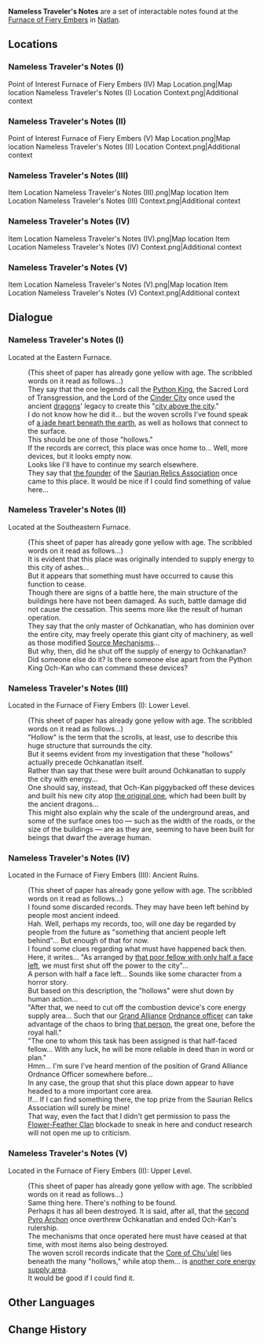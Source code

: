 {{Terminology Infobox
|image        = 
|type         = Notable Interactables
|region       = Natlan
|subregion    = 
|area         = Ochkanatlan
}}
'''Nameless Traveler's Notes''' are a set of interactable notes found at the [[Furnace of Fiery Embers]] in [[Natlan]].

==Locations==
===Nameless Traveler's Notes (I)===
<gallery>
Point of Interest Furnace of Fiery Embers (IV) Map Location.png|Map location
Nameless Traveler's Notes (I) Location Context.png|Additional context
</gallery>

===Nameless Traveler's Notes (II)===
<gallery>
Point of Interest Furnace of Fiery Embers (V) Map Location.png|Map location
Nameless Traveler's Notes (II) Location Context.png|Additional context
</gallery>

===Nameless Traveler's Notes (III)===
<gallery>
Item Location Nameless Traveler's Notes (III).png|Map location
Item Location Nameless Traveler's Notes (III) Context.png|Additional context
</gallery>

===Nameless Traveler's Notes (IV)===
<gallery>
Item Location Nameless Traveler's Notes (IV).png|Map location
Item Location Nameless Traveler's Notes (IV) Context.png|Additional context
</gallery>

===Nameless Traveler's Notes (V)===
<gallery>
Item Location Nameless Traveler's Notes (V).png|Map location
Item Location Nameless Traveler's Notes (V) Context.png|Additional context
</gallery>

==Dialogue==
===Nameless Traveler's Notes (I)===
Located at the Eastern Furnace.
{{Dialogue Start}}
:(This sheet of paper has already gone yellow with age. The scribbled words on it read as follows...)
:They say that the one legends call the [[Och-Kan|Python King]], the Sacred Lord of Transgression, and the Lord of the [[Ochkanatlan|Cinder City]] once used the ancient [[dragon]]s' legacy to create this "[[Tonatiuh|city above the city]]."
:I do not know how he did it... but the woven scrolls I've found speak of [[Perfect Heart of the Sacred Dragon|a jade heart beneath the earth]], as well as hollows that connect to the surface.
:This should be one of those "hollows."
:If the records are correct, this place was once home to... Well, more devices, but it looks empty now.
:Looks like I'll have to continue my search elsewhere.
:They say that [[Copan|the founder]] of the [[Saurian Relics Association (Faction)|Saurian Relics Association]] once came to this place. It would be nice if I could find something of value here...
{{Dialogue End}}

===Nameless Traveler's Notes (II)===
Located at the Southeastern Furnace.
{{Dialogue Start}}
:(This sheet of paper has already gone yellow with age. The scribbled words on it read as follows...)
:It is evident that this place was originally intended to supply energy to this city of ashes...
:But it appears that something must have occurred to cause this function to cease.
:Though there are signs of a battle here, the main structure of the buildings here have not been damaged. As such, battle damage did not cause the cessation. This seems more like the result of human operation.
:They say that the only master of Ochkanatlan, who has dominion over the entire city, may freely operate this giant city of machinery, as well as those modified [[Source Mechanism]]s...
:But why, then, did he shut off the supply of energy to Ochkanatlan?
:Did someone else do it? Is there someone else apart from the Python King Och-Kan who can command these devices?
{{Dialogue End}}

===Nameless Traveler's Notes (III)===
Located in the Furnace of Fiery Embers (I): Lower Level.
{{Dialogue Start}}
:(This sheet of paper has already gone yellow with age. The scribbled words on it read as follows...)
:"Hollow" is the term that the scrolls, at least, use to describe this huge structure that surrounds the city.
:But it seems evident from my investigation that these "hollows" actually precede Ochkanatlan itself.
:Rather than say that these were built around Ochkanatlan to supply the city with energy...
:One should say, instead, that Och-Kan piggybacked off these devices and built his new city atop [[Chichen Uctokah|the original one]], which had been built by the ancient dragons...
:This might also explain why the scale of the underground areas, and some of the surface ones too &mdash; such as the width of the roads, or the size of the buildings &mdash; are as they are, seeming to have been built for beings that dwarf the average human.
{{Dialogue End}}

===Nameless Traveler's Notes (IV)===
Located in the Furnace of Fiery Embers (III): Ancient Ruins.
{{Dialogue Start}}
:(This sheet of paper has already gone yellow with age. The scribbled words on it read as follows...)
:I found some discarded records. They may have been left behind by people most ancient indeed.
:Hah. Well, perhaps my records, too, will one day be regarded by people from the future as "something that ancient people left behind"... But enough of that for now.
:I found some clues regarding what must have happened back then.
:Here, it writes... "As arranged by [[Manqu (Historical)|that poor fellow with only half a face left]], we must first shut off the power to the city"...
:A person with half a face left... Sounds like some character from a horror story.
:But based on this description, the "hollows" were shut down by human action...
:"After that, we need to cut off the combustion device's core energy supply area... Such that our [[Grand Alliance]] [[Yupanqui|Ordnance officer]] can take advantage of the chaos to bring [[Scarlet-Eyed Youth|that person]], the great one, before the royal hall."
:"The one to whom this task has been assigned is that half-faced fellow... With any luck, he will be more reliable in deed than in word or plan."
:Hmm... I'm sure I've heard mention of the position of Grand Alliance Ordnance Officer somewhere before...
:In any case, the group that shut this place down appear to have headed to a more important core area.
:If... If I can find something there, the top prize from the Saurian Relics Association will surely be mine!
:That way, even the fact that I didn't get permission to pass the [[Flower-Feather Clan]] blockade to sneak in here and conduct research will not open me up to criticism.
{{Dialogue End}}

===Nameless Traveler's Notes (V)===
Located in the Furnace of Fiery Embers (II): Upper Level.
{{Dialogue Start}}
:(This sheet of paper has already gone yellow with age. The scribbled words on it read as follows...)
:Same thing here. There's nothing to be found.
:Perhaps it has all been destroyed. It is said, after all, that the [[Scarlet-Eyed Youth|second Pyro Archon]] once overthrew Ochkanatlan and ended Och-Kan's rulership.
:The mechanisms that once operated here must have ceased at that time, with most items also being destroyed.
:The woven scroll records indicate that the [[Old Core of Chu'ulel|Core of Chu'ulel]] lies beneath the many "hollows," while atop them... is [[Core of Chu'ulel|another core energy supply area]].
:It would be good if I could find it.
{{Dialogue End}}

==Other Languages==
{{Other Languages
|en       = Nameless Traveler's Notes
|zhs      = 无名旅人的笔记
|zhs_rm   = 
|zht      = 無名旅人的筆記
|zht_rm   = 
|zh_tl    = 
|ja       = 名もなき旅者のノート
|ja_rm    = Na mo Naki Tabimono no Nooto{{Assumed}}
|ja_tl    = Nameless Traveler's Notes
|ko       = 이름 없는 여행가의 노트
|ko_tl    = 
|es       = Notas de un viajero anónimo
|es_tl    = Anonymous Traveler's Notes
|fr       = Carnet d'un voyageur anonyme
|fr_tl    = Notebook of a Nameless Traveler
|ru       = Записи безымянного путешественника
|ru_tl    = 
|th       = บันทึกของนักเดินทางนิรนาม
|th_rm    = 
|th_tl    = 
|vi       = Nhật Ký Của Lữ Khách Vô Danh
|vi_tl    = 
|de       = Notizen eines unbekannten Reisenden
|de_tl    = 
|id       = Catatan Pengembara Tanpa Nama
|id_tl    = 
|pt       = Anotações do Viajante Sem Nome
|pt_tl    = 
|tr       = İsimsiz Gezginin Notları
|tr_tl    = 
|it       = Appunti di un viaggiatore anonimo
|it_tl    = 
}}

==Change History==
{{Change History|5.2}}
<!--
==References==
{{Reflist}}
-->